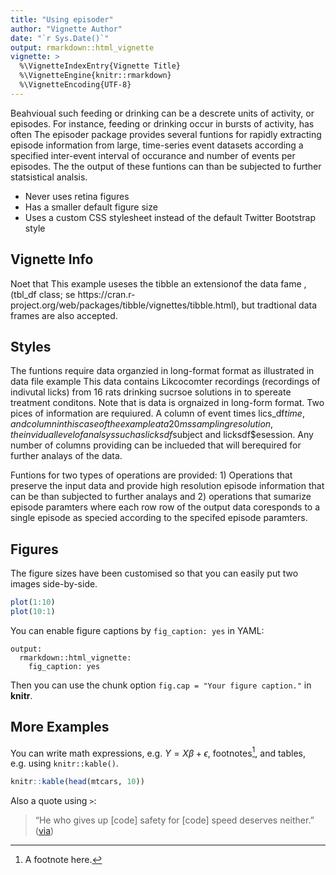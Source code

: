 ```yaml
---
title: "Using episoder"
author: "Vignette Author"
date: "`r Sys.Date()`"
output: rmarkdown::html_vignette
vignette: >
  %\VignetteIndexEntry{Vignette Title}
  %\VignetteEngine{knitr::rmarkdown}
  %\VignetteEncoding{UTF-8}
---
```



Beahvioual such feeding or drinking can be a descrete units of activity, or episodes. For instance, feeding or drinking occur in bursts of activity, has often The episoder package provides several funtions for rapidly extracting episode information from large, time-series event datasets according a specified inter-event interval of occurance and number of events per episodes. The the output of these funtions can than be subjected to further statsistical analsis.

- Never uses retina figures
- Has a smaller default figure size
- Uses a custom CSS stylesheet instead of the default Twitter Bootstrap style

## Vignette Info

Noet that This example useses the tibble an extensionof the data fame , (tbl_df class;  se     https://cran.r-project.org/web/packages/tibble/vignettes/tibble.html), but tradtional data frames are also accepted.



## Styles

The funtions require data  organzied in long-format format as illustrated in data file example This data contains Likcocomter recordings (recordings of indivutal licks) from 16 rats drinking sucrsoe solutions in to spereate treatment   conditons. Note that is data is orgnaized in long-form format. Two pices of information are requiured. A column of event times lics_df$time,  and column in this case of the example at a 20ms sampling resolution, the invidual level of analsys such as licksdf$subject and licksdf$esession. Any number of columns providing can be inclueded   that will berequired for further analays of the data. 

Funtions for two types of operations are provided: 1) Operations that preserve the input data and provide high resolution episode information that can be than subjected to further analays and 2) operations that sumarize episode paramters where each row 
row of the output data coresponds to a single episode as specied according to the specifed episode paramters.

## Figures

The figure sizes have been customised so that you can easily put two images side-by-side. 

```r
plot(1:10)
plot(10:1)
```

You can enable figure captions by `fig_caption: yes` in YAML:

    output:
      rmarkdown::html_vignette:
        fig_caption: yes

Then you can use the chunk option `fig.cap = "Your figure caption."` in **knitr**.

## More Examples

You can write math expressions, e.g. $Y = X\beta + \epsilon$, footnotes^[A footnote here.], and tables, e.g. using `knitr::kable()`.

```r
knitr::kable(head(mtcars, 10))
```

Also a quote using `>`:

> "He who gives up [code] safety for [code] speed deserves neither."
([via](https://twitter.com/hadleywickham/status/504368538874703872))
